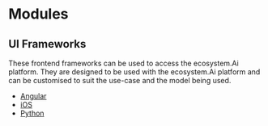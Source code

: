 # Modules

## UI Frameworks

These frontend frameworks can be used to access the ecosystem.Ai platform. They are designed to be used with the ecosystem.Ai platform and can be customised to suit the use-case and the model being used.

- [Angular](/docs/frontend/angular)
- [iOS](/docs/frontend/ios)
- [Python](/docs/frontend/python)
